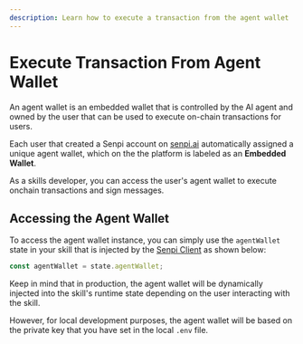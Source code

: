 ```yaml
---
description: Learn how to execute a transaction from the agent wallet
---
```



# Execute Transaction From Agent Wallet

<CopyPageButton />

An agent wallet is an embedded wallet that is controlled by the AI agent and owned by the user that can be used to execute on-chain transactions for users.

Each user that created a Senpi account on [senpi.ai](https://senpi.ai) automatically assigned a unique agent wallet, which on the the platform is labeled as an **Embedded Wallet**.

As a skills developer, you can access the user's agent wallet to execute onchain transactions and sign messages.

## Accessing the Agent Wallet

To access the agent wallet instance, you can simply use the `agentWallet` state in your skill that is injected by the [Senpi Client](../../references/moxie-client/index.mdx) as shown below:

```typescript
const agentWallet = state.agentWallet;
```

Keep in mind that in production, the agent wallet will be dynamically injected into the skill's runtime state depending on the user interacting with the skill.

However, for local development purposes, the agent wallet will be based on the private key that you have set in the local `.env` file.

<DeveloperSupport />
